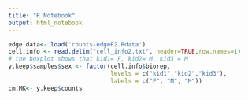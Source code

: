 ```yaml
---
title: "R Notebook"
output: html_notebook
---
```


```r
edge.data<- load('counts-edgeR2.Rdata')
cell.info <- read.delim("cell_info2.txt", header=TRUE,row.names=1)
# the boxplot shows that kid1= F, kid2= M, kid3 = M
y.keep$samples$sex <- factor(cell.info$biorep, 
                             levels = c("kid1","kid2","kid3"), 
                             labels = c("F", "M", "M"))
cm.MK<- y.keep$counts
```

